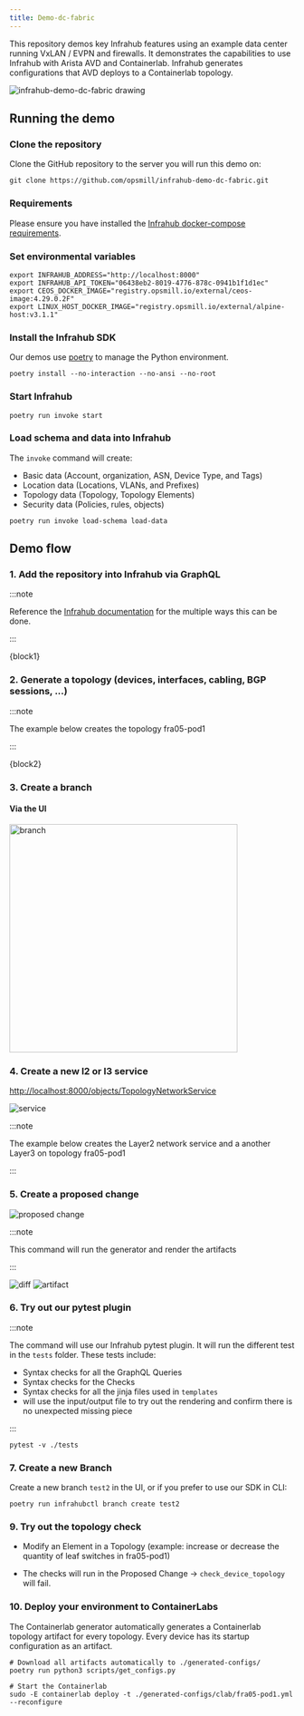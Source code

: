 ```yaml
---
title: Demo-dc-fabric
---
```



This repository demos key Infrahub features using an example data center running VxLAN / EVPN and firewalls. It demonstrates the capabilities to use Infrahub with Arista AVD and Containerlab. Infrahub generates configurations that AVD deploys to a Containerlab topology.

![infrahub-demo-dc-fabric drawing](./infrahub-demo-dc-fabric.excalidraw.svg)

## Running the demo

### Clone the repository

Clone the GitHub repository to the server you will run this demo on:

```shell
git clone https://github.com/opsmill/infrahub-demo-dc-fabric.git
```

### Requirements

Please ensure you have installed the [Infrahub docker-compose requirements](https://docs.infrahub.app/guides/installation#docker-compose).

### Set environmental variables

```shell
export INFRAHUB_ADDRESS="http://localhost:8000"
export INFRAHUB_API_TOKEN="06438eb2-8019-4776-878c-0941b1f1d1ec"
export CEOS_DOCKER_IMAGE="registry.opsmill.io/external/ceos-image:4.29.0.2F"
export LINUX_HOST_DOCKER_IMAGE="registry.opsmill.io/external/alpine-host:v3.1.1"
```

### Install the Infrahub SDK

Our demos use [poetry](https://python-poetry.org/) to manage the Python environment.

```shell
poetry install --no-interaction --no-ansi --no-root
```

### Start Infrahub

```shell
poetry run invoke start
```

### Load schema and data into Infrahub

The `invoke` command will create:

- Basic data (Account, organization, ASN, Device Type, and Tags)
- Location data (Locations, VLANs, and Prefixes)
- Topology data (Topology, Topology Elements)
- Security data (Policies, rules, objects)

```shell
poetry run invoke load-schema load-data
```

## Demo flow

### 1. Add the repository into Infrahub via GraphQL

:::note

Reference the [Infrahub documentation](https://docs.infrahub.app/guides/repository) for the multiple ways this can be done.

:::

<!-- markdownlint-disable -->
<CodeBlock language="graphql">{block1}</CodeBlock>
<!-- markdownlint-restore -->

### 2. Generate a topology (devices, interfaces, cabling, BGP sessions, ...)

:::note

The example below creates the topology fra05-pod1

:::

<!-- markdownlint-disable -->
<CodeBlock language="bash">{block2}</CodeBlock>
<!-- markdownlint-restore -->

### 3. Create a branch

#### Via the UI

<!-- markdownlint-disable -->
<img width="403" alt="branch" src="./img/branch.png"/>
<!-- markdownlint-restore -->

### 4. Create a new l2 or l3 service

[http://localhost:8000/objects/TopologyNetworkService](http://localhost:8000/objects/TopologyNetworkService)

![service](./img/service.png)

:::note

The example below creates the Layer2 network service and a another Layer3 on topology fra05-pod1

:::

### 5. Create a proposed change

![proposed change](./img/pc.png)

:::note

This command will run the generator and render the artifacts

:::

![diff](./img/diff.png)
![artifact](./img/artifact.png)

### 6. Try out our pytest plugin

:::note

The command will use our Infrahub pytest plugin. It will run the different test in the `tests` folder. These tests include:

- Syntax checks for all the GraphQL Queries
- Syntax checks for the Checks
- Syntax checks for all the jinja files used in `templates`
- will use the input/output file to try out the rendering and confirm there is no unexpected missing piece

:::

```shell
pytest -v ./tests
```

### 7. Create a new Branch

Create a new branch `test2` in the UI, or if you prefer to use our SDK in CLI:

```shell
poetry run infrahubctl branch create test2
```

### 9. Try out  the topology check

- Modify an Element in a Topology (example: increase or decrease the quantity of leaf switches in fra05-pod1)

- The checks will run in the Proposed Change -> `check_device_topology` will fail.

### 10. Deploy your environment to ContainerLabs

The Containerlab generator automatically generates a Containerlab topology artifact for every topology. Every device has its startup configuration as an artifact.

```shell
# Download all artifacts automatically to ./generated-configs/
poetry run python3 scripts/get_configs.py

# Start the Containerlab
sudo -E containerlab deploy -t ./generated-configs/clab/fra05-pod1.yml --reconfigure
```
